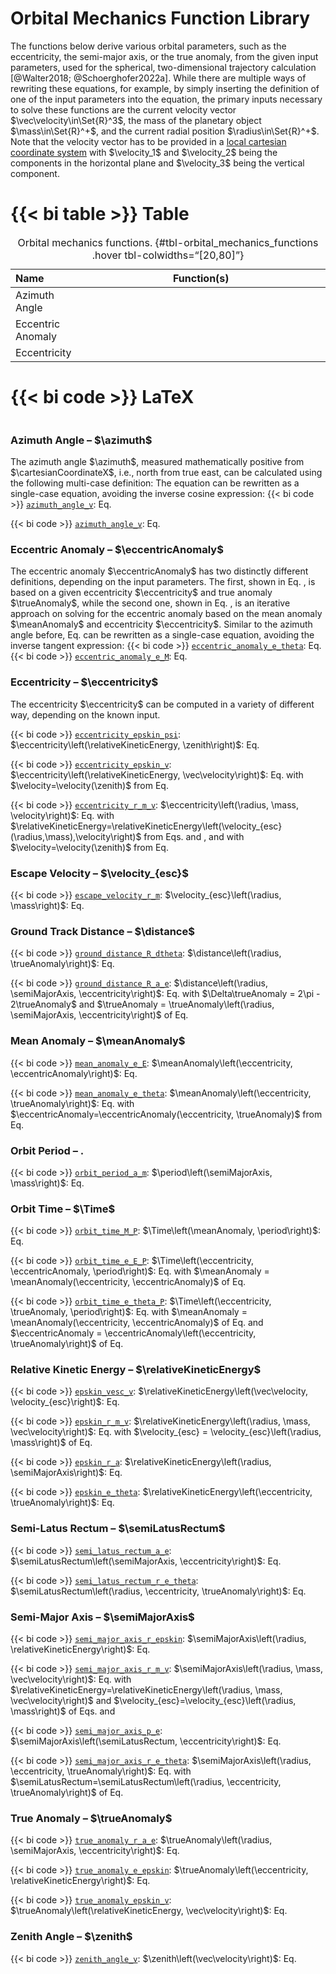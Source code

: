 ::: {.callout-note collapse="true"}
# Orbital Mechanics Function Library

The functions below derive various orbital parameters, such as the eccentricity, the semi-major axis, or the true anomaly, from the given input parameters, used for the spherical, two-dimensional trajectory calculation [@Walter2018; @Schoerghofer2022a]. While there are multiple ways of rewriting these equations, for example, by simply inserting the definition of one of the input parameters into the equation, the primary inputs necessary to solve these functions are the current velocity vector $\vec\velocity\in\Set{R}^3$, the mass of the planetary object $\mass\in\Set{R}^+$, and the current radial position $\radius\in\Set{R}^+$. Note that the velocity vector has to be provided in a [local cartesian coordinate system](/documentation/fundamentals/coordinate_systems.qmd) with $\velocity_1$ and $\velocity_2$ being the components in the horizontal plane and $\velocity_3$ being the vertical component. 

::: {.panel-tabset}

# {{< bi table >}} Table

+---------------------+------------------------------------------------------------------------------------------------------------------------------------------------------------------------------+ 
| Name                | Function(s)                                                                                                                                                                  |
+:====================+:============================================================================================================================================================================:+
| Azimuth Angle       | \begin{equation*}                                                                                                                                                            |
|                     |    \azimuth\left(\vec\velocity \right) = \begin{cases}                                                                                                                       |
|                     |        \cos^{-1}\left(\velocity_1/\sqrt{\velocity_1^2 + \velocity_2^2}\right) & \text{for } \velocity_2\geq0\\                                                               |
|                     |        -\cos^{-1}\left(\velocity_1/\sqrt{\velocity_1^2 + \velocity_2^2}\right) & \text{for } \velocity_2<0                                                                   |
|                     |    \end{cases}                                                                                                                                                               |
|                     | \end{equation*}                                                                                                                                                              |
|                     |                                                                                                                                                                              |
|                     | \begin{equation*}                                                                                                                                                            |
|                     |     \cos\azimuth = \frac{\velocity_1}{\sqrt{\velocity_1^2+\velocity_2^2}}                                                                                                    |
|                     | \end{equation*}                                                                                                                                                              |
+---------------------+------------------------------------------------------------------------------------------------------------------------------------------------------------------------------+ 
| Eccentric Anomaly   | \begin{align*}                                                                                                                                                               |
|                     |     \eccentricAnomaly\left(\eccentricity, \trueAnomaly\right) &= \begin{cases}                                                                                               |
|                     |         2 \tan^{-1}\left( \sqrt{\frac{1-\eccentricity}{1+\eccentricity}} \cdot \tan\left(\frac{\trueAnomaly}{2}\right) \right) & \text{for } 0\leq\trueAnomaly<\pi\\         |
|                     |         2 \tan^{-1}\left( \sqrt{\frac{1-\eccentricity}{1+\eccentricity}} \cdot \tan\left(\frac{\trueAnomaly}{2}\right) \right) + 2\pi & \text{for } \pi\leq\trueAnomaly<2\pi |
|                     |     \end{cases}\\[3mm]                                                                                                                                                       |
|                     |     \eccentricAnomaly_{i+1}\left(\eccentricity, \meanAnomaly, \eccentricAnomaly_i\right) &= \meanAnomaly + \eccentricity\sin \eccentricAnomaly_i                             |
|                     |     \quad\text{ with }\quad \eccentricAnomaly_0 = \meanAnomaly \\[3mm]                                                                                                       |
|                     |     \tan\left(\eccentricAnomaly/2\right) &= \sqrt{\frac{1-\eccentricity}{1+\eccentricity}} \cdot \tan\left(\trueAnomaly/2\right)                                             |
|                     | \end{align*}                                                                                                                                                                 |
+---------------------+------------------------------------------------------------------------------------------------------------------------------------------------------------------------------+ 
| Eccentricity        | \begin{align*}                                                                                                                                                               |
|                     |     \eccentricity\left(\relativeKineticEnergy, \zenith\right) &= \sqrt{1 - 4 \relativeKineticEnergy \cdot (1 - \relativeKineticEnergy) \cdot \sin^2 \zenith}\\               |
|                     |     \eccentricity\left(\semiMajorAxis, \semiLatusRectum\right) &= \sqrt{1 - \frac{\semiLatusRectum}{\semiMajorAxis}} \\                                                      |
|                     |     \eccentricity\left(\radius, \semiLatusRectum, \trueAnomaly\right) &= \frac{1}{\cos\trueAnomaly}\cdot\left(\frac{\semiLatusRectum}{\radius} - 1\right) \\                 |
|                     |     \eccentricity\left(\eccentricAnomaly, \meanAnomaly\right) &= \frac{\eccentricAnomaly - \meanAnomaly}{\sin \eccentricAnomaly}                                             |  
|                     | \end{align*}                                                                                                                                                                 |
+---------------------+------------------------------------------------------------------------------------------------------------------------------------------------------------------------------+ 

: Orbital mechanics functions. {#tbl-orbital_mechanics_functions .hover tbl-colwidths="[20,80]"}

# {{< bi code >}} LaTeX
```latex
```

:::



### Azimuth Angle -- $\azimuth$ {#sec-azimuth-angle}
The azimuth angle $\azimuth$, measured mathematically positive from $\cartesianCoordinateX$, i.e., north from true east, can be calculated using the following multi-case definition:
\begin{equation}
    \azimuth\left(\vec\velocity \right) = \begin{cases}
        \cos^{-1}\left(\velocity_1/\sqrt{\velocity_1^2 + \velocity_2^2}\right) & \text{for } \velocity_2\geq0\\
        -\cos^{-1}\left(\velocity_1/\sqrt{\velocity_1^2 + \velocity_2^2}\right) & \text{for } \velocity_2<0
    \end{cases} \label{eq:azimuth_angle_v}
\end{equation}
The equation can be rewritten as a single-case equation, avoiding the inverse cosine expression:
\begin{equation}
    \cos\azimuth = \frac{\velocity_1}{\sqrt{\velocity_1^2+\velocity_2^2}}.
\end{equation} 
{{< bi code >}} [`azimuth_angle_v`](/api/exospheres/orbital_mechanics.qmd): Eq. \eqref{eq:azimuth_angle_v}

[{{< bi code >}} [`azimuth_angle_v`](/api/exospheres/orbital_mechanics.qmd): Eq. \eqref{eq:azimuth_angle_v}]{.aside}




### Eccentric Anomaly -- $\eccentricAnomaly$ {#sec-eccentric-anomaly}
The eccentric anomaly $\eccentricAnomaly$ has two distinctly different definitions, depending on the input parameters. The first, shown in Eq. \eqref{eq:eccentric_anomaly_e_theta}, is based on a given eccentricity $\eccentricity$ and true anomaly $\trueAnomaly$, while the second one, shown in Eq. \eqref{eq:eccentric_anomaly_e_M}, is an iterative approach on solving for the eccentric anomaly based on the mean anomaly $\meanAnomaly$ and eccentricity $\eccentricity$. 
\begin{align}
    \eccentricAnomaly\left(\eccentricity, \trueAnomaly\right) &= \begin{cases}
        2 \tan^{-1}\left( \sqrt{\frac{1-\eccentricity}{1+\eccentricity}} \cdot \tan\left(\frac{\trueAnomaly}{2}\right) \right) & \text{for } 0\leq\trueAnomaly<\pi\\
        2 \tan^{-1}\left( \sqrt{\frac{1-\eccentricity}{1+\eccentricity}} \cdot \tan\left(\frac{\trueAnomaly}{2}\right) \right) + 2\pi & \text{for } \pi\leq\trueAnomaly<2\pi
    \end{cases}  \label{eq:eccentric_anomaly_e_theta} \\[3mm]
    \eccentricAnomaly_{i+1}\left(\eccentricity, \meanAnomaly, \eccentricAnomaly_i\right) &= \meanAnomaly + \eccentricity\sin \eccentricAnomaly_i \quad\text{ with }\quad \eccentricAnomaly_0 = \meanAnomaly  \label{eq:eccentric_anomaly_e_M}
\end{align}
Similar to the azimuth angle before, Eq. \eqref{eq:eccentric_anomaly_e_theta} can be rewritten as a single-case equation, avoiding the inverse tangent expression:
\begin{equation}
    \tan\left(\eccentricAnomaly/2\right) = \sqrt{\frac{1-\eccentricity}{1+\eccentricity}} \cdot \tan\left(\trueAnomaly/2\right).
\end{equation}
[{{< bi code >}} [`eccentric_anomaly_e_theta`](/api/exospheres/orbital_mechanics.qmd): Eq. \eqref{eq:eccentric_anomaly_e_theta} </br> {{< bi code >}} [`eccentric_anomaly_e_M`](/api/exospheres/orbital_mechanics.qmd): Eq. \eqref{eq:eccentric_anomaly_e_M}]{.aside}




### Eccentricity -- $\eccentricity$ {#sec-eccentricity}
The eccentricity $\eccentricity$ can be computed in a variety of different way, depending on the known input.
\begin{align}
    \eccentricity\left(\relativeKineticEnergy, \zenith\right) &= \sqrt{1 - 4 \relativeKineticEnergy \cdot (1 - \relativeKineticEnergy) \cdot \sin^2 \zenith}  \label{eq:eccentricity_epskin_psi} \\
    \eccentricity\left(\semiMajorAxis, \semiLatusRectum\right) &= \sqrt{1 - \frac{\semiLatusRectum}{\semiMajorAxis}}  \label{eq:eccentricity_a_p} \\
    \eccentricity\left(\radius, \semiLatusRectum, \trueAnomaly\right) &= \frac{1}{\cos\trueAnomaly}\cdot\left(\frac{\semiLatusRectum}{\radius} - 1\right)  \label{eq:eccentricity_r_p_theta} \\
    \eccentricity\left(\eccentricAnomaly, \meanAnomaly\right) &= \frac{\eccentricAnomaly - \meanAnomaly}{\sin \eccentricAnomaly}  \label{eq:eccentricity_E_M}
\end{align}

::: {.column-margin}
{{< bi code >}} [`eccentricity_epskin_psi`](/api/exospheres/orbital_mechanics.qmd): $\eccentricity\left(\relativeKineticEnergy, \zenith\right)$: Eq. \eqref{eq:eccentricity_epskin_psi}  

{{< bi code >}} [`eccentricity_epskin_v`](/api/exospheres/orbital_mechanics.qmd): $\eccentricity\left(\relativeKineticEnergy, \vec\velocity\right)$: Eq. \eqref{eq:eccentricity_epskin_psi} with $\velocity=\velocity(\zenith)$ from Eq. \eqref{eq:zenith_angle_v}

{{< bi code >}} [`eccentricity_r_m_v`](/api/exospheres/orbital_mechanics.qmd): $\eccentricity\left(\radius, \mass, \velocity\right)$: Eq. \eqref{eq:eccentricity_epskin_psi} with $\relativeKineticEnergy=\relativeKineticEnergy\left(\velocity_{esc}(\radius,\mass),\velocity\right)$ from Eqs. \eqref{eq:escape_velocity_r_m} and \eqref{eq:relative_Ekin_v_vesc}, and with $\velocity=\velocity(\zenith)$ from Eq. \eqref{eq:zenith_angle_v}
:::



### Escape Velocity -- $\velocity_{esc}$ {#sec-escape-velocity}
\begin{equation}
    \velocity_{esc}\left(\radius, \mass\right) = \sqrt{\frac{2 \GravitationalConstant \mass}{\radius}} \label{eq:escape_velocity_r_m}
\end{equation}

::: {.column-margin}
{{< bi code >}}  [`escape_velocity_r_m`](/api/exospheres/orbital_mechanics.qmd): $\velocity_{esc}\left(\radius, \mass\right)$: Eq. \eqref{eq:escape_velocity_r_m} 
:::



### Ground Track Distance -- $\distance$ {#sec-ground-track-distance}
\begin{equation}
    \distance\left(\radius, \Delta\trueAnomaly\right) = \radius \cdot \Delta\trueAnomaly  \label{eq:ground_track_distance_r_dtheta}
\end{equation}

::: {.column-margin}
{{< bi code >}} [`ground_distance_R_dtheta`](/api/exospheres/orbital_mechanics.qmd): $\distance\left(\radius, \trueAnomaly\right)$: Eq. \eqref{eq:ground_track_distance_r_dtheta}  

{{< bi code >}} [`ground_distance_R_a_e`](/api/exospheres/orbital_mechanics.qmd): $\distance\left(\radius, \semiMajorAxis, \eccentricity\right)$: Eq. \eqref{eq:ground_track_distance_r_dtheta} with $\Delta\trueAnomaly = 2\pi - 2\trueAnomaly$ and $\trueAnomaly = \trueAnomaly\left(\radius, \semiMajorAxis, \eccentricity\right)$ of Eq. \eqref{eq:true_anomaly_r_a_e}
:::




### Mean Anomaly  -- $\meanAnomaly$ {#sec-mean-anomaly}
\begin{equation}
    \meanAnomaly\left(\eccentricity, \eccentricAnomaly\right) = \eccentricAnomaly - \eccentricity\sin \eccentricAnomaly  \label{eq:mean_anomaly_e_E}
\end{equation}

::: {.column-margin}
{{< bi code >}} [`mean_anomaly_e_E`](/api/exospheres/orbital_mechanics.qmd): $\meanAnomaly\left(\eccentricity, \eccentricAnomaly\right)$: Eq. \eqref{eq:mean_anomaly_e_E}  

{{< bi code >}} [`mean_anomaly_e_theta`](/api/exospheres/orbital_mechanics.qmd): $\meanAnomaly\left(\eccentricity, \trueAnomaly\right)$: Eq. \eqref{eq:mean_anomaly_e_E} with $\eccentricAnomaly=\eccentricAnomaly(\eccentricity, \trueAnomaly)$ from Eq. \eqref{eq:eccentric_anomaly_e_theta}
:::




### Orbit Period -- $\period$ {#sec-orbit-period}
\begin{equation}
    \period\left(\semiMajorAxis, \mass\right) = 2\pi\sqrt{\frac{\semiMajorAxis^3}{\GravitationalConstant \mass}}  \label{eq:orbit_period_a_m}
\end{equation}

::: {.column-margin}
{{< bi code >}} [`orbit_period_a_m`](/api/exospheres/orbital_mechanics.qmd): $\period\left(\semiMajorAxis, \mass\right)$: Eq. \eqref{eq:orbit_period_a_m}  
:::




### Orbit Time -- $\Time$ {#sec-orbit-time}
\begin{equation}
    \Time\left(\meanAnomaly, \period\right) = \frac{\meanAnomaly}{2\pi} \cdot \period  \label{eq:orbit_time_M_P}
\end{equation}

::: {.column-margin}
{{< bi code >}} [`orbit_time_M_P`](/api/exospheres/orbital_mechanics.qmd): $\Time\left(\meanAnomaly, \period\right)$: Eq. \eqref{eq:orbit_time_M_P}  

{{< bi code >}} [`orbit_time_e_E_P`](/api/exospheres/orbital_mechanics.qmd): $\Time\left(\eccentricity, \eccentricAnomaly, \period\right)$: Eq. \eqref{eq:orbit_time_M_P} with $\meanAnomaly = \meanAnomaly(\eccentricity, \eccentricAnomaly)$ of Eq. \eqref{eq:mean_anomaly_e_E}

{{< bi code >}} [`orbit_time_e_theta_P`](/api/exospheres/orbital_mechanics.qmd): $\Time\left(\eccentricity, \trueAnomaly, \period\right)$: Eq. \eqref{eq:orbit_time_M_P} with $\meanAnomaly = \meanAnomaly(\eccentricity, \eccentricAnomaly)$ of Eq. \eqref{eq:mean_anomaly_e_E} and $\eccentricAnomaly = \eccentricAnomaly\left(\eccentricity, \trueAnomaly\right)$ of Eq. \eqref{eq:eccentric_anomaly_e_theta}
:::




### Relative Kinetic Energy -- $\relativeKineticEnergy$ {#sec-relative-kinetic-energy}
\begin{align}
    \relativeKineticEnergy\left(\vec\velocity, \velocity_{esc}\right) &= \left(\frac{|\vec\velocity|}{\velocity_{esc}}\right)^2  \label{eq:relative_Ekin_v_vesc} \\
    \relativeKineticEnergy\left(\radius, \semiMajorAxis\right) &= 1 - \frac{\radius}{2\semiMajorAxis}  \label{eq:relative_Ekin_r_a} \\
    \relativeKineticEnergy\left(\eccentricity, \trueAnomaly\right) &= 1 - \frac{1 - \eccentricity^2}{2 + 2\eccentricity\cos\left(\trueAnomaly\right)}  \label{eq:relative_Ekin_e_theta}
\end{align}

::: {.column-margin}
{{< bi code >}} [`epskin_vesc_v`](/api/exospheres/orbital_mechanics.qmd): $\relativeKineticEnergy\left(\vec\velocity, \velocity_{esc}\right)$: Eq. \eqref{eq:relative_Ekin_v_vesc}  

{{< bi code >}} [`epskin_r_m_v`](/api/exospheres/orbital_mechanics.qmd): $\relativeKineticEnergy\left(\radius, \mass, \vec\velocity\right)$: Eq. \eqref{eq:relative_Ekin_v_vesc} with $\velocity_{esc} = \velocity_{esc}\left(\radius, \mass\right)$ of Eq. \eqref{eq:escape_velocity_r_m}

{{< bi code >}} [`epskin_r_a`](/api/exospheres/orbital_mechanics.qmd): $\relativeKineticEnergy\left(\radius, \semiMajorAxis\right)$: Eq. \eqref{eq:relative_Ekin_r_a}

{{< bi code >}} [`epskin_e_theta`](/api/exospheres/orbital_mechanics.qmd): $\relativeKineticEnergy\left(\eccentricity, \trueAnomaly\right)$: Eq. \eqref{eq:relative_Ekin_e_theta}
:::




### Semi-Latus Rectum -- $\semiLatusRectum$ {#sec-semi-latus-rectum}
\begin{align}
    \semiLatusRectum\left(\semiMajorAxis, \eccentricity\right) &= \semiMajorAxis \cdot (1 - \eccentricity^2)  \label{eq:semi_latus_rectum_a_e} \\
    \semiLatusRectum\left(\radius, \eccentricity, \trueAnomaly\right) &= \radius \cdot \left(1 + \eccentricity \cdot \cos \trueAnomaly\right)  \label{eq:semi_latus_rectum_r_e_theta}
\end{align}

::: {.column-margin}
{{< bi code >}} [`semi_latus_rectum_a_e`](/api/exospheres/orbital_mechanics.qmd): $\semiLatusRectum\left(\semiMajorAxis, \eccentricity\right)$: Eq. \eqref{eq:semi_latus_rectum_a_e}  

{{< bi code >}} [`semi_latus_rectum_r_e_theta`](/api/exospheres/orbital_mechanics.qmd): $\semiLatusRectum\left(\radius, \eccentricity, \trueAnomaly\right)$: Eq. \eqref{eq:semi_latus_rectum_r_e_theta}  
:::




### Semi-Major Axis -- $\semiMajorAxis$ {#sec-semi-major-axis}
\begin{align}
    \semiMajorAxis\left(\radius, \relativeKineticEnergy\right) &= \frac{\radius}{2 \cdot \left(1 - \relativeKineticEnergy \right)}  \label{eq:semi_major_axis_r_epskin} \\
    \semiMajorAxis\left(\semiLatusRectum, \eccentricity\right) &= \frac{\semiLatusRectum}{1 - \eccentricity^2}  \label{eq:semi_major_axis_p_e}
\end{align}

::: {.column-margin}
{{< bi code >}} [`semi_major_axis_r_epskin`](/api/exospheres/orbital_mechanics.qmd): $\semiMajorAxis\left(\radius, \relativeKineticEnergy\right)$: Eq. \eqref{eq:semi_major_axis_r_epskin}  

{{< bi code >}} [`semi_major_axis_r_m_v`](/api/exospheres/orbital_mechanics.qmd): $\semiMajorAxis\left(\radius, \mass, \vec\velocity\right)$: Eq. \eqref{eq:semi_major_axis_r_epskin} with $\relativeKineticEnergy=\relativeKineticEnergy\left(\radius, \mass, \vec\velocity\right)$ and $\velocity_{esc}=\velocity_{esc}\left(\radius, \mass\right)$ of Eqs. \eqref{eq:relative_Ekin_v_vesc} and \eqref{eq:escape_velocity_r_m}

{{< bi code >}} [`semi_major_axis_p_e`](/api/exospheres/orbital_mechanics.qmd): $\semiMajorAxis\left(\semiLatusRectum, \eccentricity\right)$: Eq. \eqref{eq:semi_major_axis_p_e}  

{{< bi code >}} [`semi_major_axis_r_e_theta`](/api/exospheres/orbital_mechanics.qmd): $\semiMajorAxis\left(\radius, \eccentricity, \trueAnomaly\right)$: Eq. \eqref{eq:semi_major_axis_p_e} with $\semiLatusRectum=\semiLatusRectum\left(\radius, \eccentricity, \trueAnomaly\right)$ of Eq. \eqref{eq:semi_latus_rectum_r_e_theta}
:::



### True Anomaly -- $\trueAnomaly$ {#sec-true-anomaly}
\begin{align}
    \trueAnomaly\left(\radius, \semiMajorAxis, \eccentricity\right) &= \cos^{-1}\left(\frac{1}{\eccentricity} \cdot \left(\frac{\semiMajorAxis}{\radius} \left( 1 - \eccentricity^2 \right) -1 \right)\right)  \label{eq:true_anomaly_r_a_e} \\
    \trueAnomaly\left(\eccentricity, \relativeKineticEnergy\right) &= \cos^{-1}\left(\frac{1}{\eccentricity} \cdot \left(\frac{1 - \eccentricity^2}{2-2 \relativeKineticEnergy} -1 \right)\right)  \label{eq:true_anomaly_e_epskin}
\end{align}

::: {.column-margin}
{{< bi code >}} [`true_anomaly_r_a_e`](/api/exospheres/orbital_mechanics.qmd): $\trueAnomaly\left(\radius, \semiMajorAxis, \eccentricity\right)$: Eq. \eqref{eq:true_anomaly_r_a_e}  

{{< bi code >}} [`true_anomaly_e_epskin`](/api/exospheres/orbital_mechanics.qmd): $\trueAnomaly\left(\eccentricity, \relativeKineticEnergy\right)$: Eq. \eqref{eq:true_anomaly_e_epskin}  

{{< bi code >}} [`true_anomaly_epskin_v`](/api/exospheres/orbital_mechanics.qmd): $\trueAnomaly\left(\relativeKineticEnergy, \vec\velocity\right)$: Eq. \eqref{eq:true_anomaly_epskin_v}  
:::



### Zenith Angle -- $\zenith$ {#sec-zenith-angle}
\begin{equation}
    \zenith\left(\vec\velocity\right) = \tan^{-1}\left(\frac{\sqrt{\velocity_1^2 + \velocity_2^2}}{\velocity_3}\right)  \label{eq:zenith_angle_v}
\end{equation}

::: {.column-margin}
{{< bi code >}} [`zenith_angle_v`](/api/exospheres/orbital_mechanics.qmd): $\zenith\left(\vec\velocity\right)$: Eq. \eqref{eq:zenith_angle_v}  
:::


:::